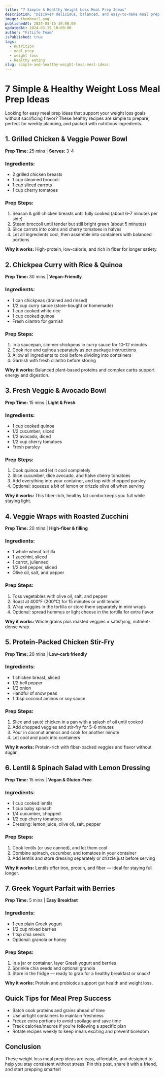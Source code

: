 ```yaml
---
title: "7 Simple & Healthy Weight Loss Meal Prep Ideas"
description: "Discover delicious, balanced, and easy-to-make meal prep ideas that support your weight loss goals without sacrificing flavor."
image: thumbnail.png
publishedAt: 2024-03-15 10:00:00
updatedAt: 2024-03-15 10:00:00
author: "FitLife Team"
isPublished: true
tags:
  - nutrition
  - meal prep
  - weight loss
  - healthy eating
slug: simple-and-healthy-weight-loss-meal-ideas
---
```


# 7 Simple & Healthy Weight Loss Meal Prep Ideas

Looking for easy meal prep ideas that support your weight loss goals without sacrificing flavor? These healthy recipes are simple to prepare, perfect for weekly planning, and packed with nutritious ingredients.

## 1. Grilled Chicken & Veggie Power Bowl

**Prep Time:** 25 mins | **Serves:** 3-4

### Ingredients:

- 2 grilled chicken breasts
- 1 cup steamed broccoli
- 1 cup sliced carrots
- 1 cup cherry tomatoes

### Prep Steps:

1. Season & grill chicken breasts until fully cooked (about 6–7 minutes per side)
2. Steam broccoli until tender but still bright green (about 5 minutes)
3. Slice carrots into coins and cherry tomatoes in halves
4. Let all ingredients cool, then assemble into containers with balanced portions

**Why it works:** High-protein, low-calorie, and rich in fiber for longer satiety.

## 2. Chickpea Curry with Rice & Quinoa

**Prep Time:** 30 mins | **Vegan-Friendly**

### Ingredients:

- 1 can chickpeas (drained and rinsed)
- 1/2 cup curry sauce (store-bought or homemade)
- 1 cup cooked white rice
- 1 cup cooked quinoa
- Fresh cilantro for garnish

### Prep Steps:

1. In a saucepan, simmer chickpeas in curry sauce for 10–12 minutes
2. Cook rice and quinoa separately as per package instructions
3. Allow all ingredients to cool before dividing into containers
4. Garnish with fresh cilantro before storing

**Why it works:** Balanced plant-based proteins and complex carbs support energy and digestion.

## 3. Fresh Veggie & Avocado Bowl

**Prep Time:** 15 mins | **Light & Fresh**

### Ingredients:

- 1 cup cooked quinoa
- 1/2 cucumber, sliced
- 1/2 avocado, diced
- 1/2 cup cherry tomatoes
- Fresh parsley

### Prep Steps:

1. Cook quinoa and let it cool completely
2. Slice cucumber, dice avocado, and halve cherry tomatoes
3. Add everything into your container, and top with chopped parsley
4. Optional: squeeze a bit of lemon or drizzle olive oil when serving

**Why it works:** This fiber-rich, healthy fat combo keeps you full while staying light.

## 4. Veggie Wraps with Roasted Zucchini

**Prep Time:** 20 mins | **High-fiber & filling**

### Ingredients:

- 1 whole wheat tortilla
- 1 zucchini, sliced
- 1 carrot, julienned
- 1/2 bell pepper, sliced
- Olive oil, salt, and pepper

### Prep Steps:

1. Toss vegetables with olive oil, salt, and pepper
2. Roast at 400°F (200°C) for 15 minutes or until tender
3. Wrap veggies in the tortilla or store them separately in mini wraps
4. Optional: spread hummus or light cheese in the tortilla for extra flavor

**Why it works:** Whole grains plus roasted veggies = satisfying, nutrient-dense wrap.

## 5. Protein-Packed Chicken Stir-Fry

**Prep Time:** 20 mins | **Low-carb friendly**

### Ingredients:

- 1 chicken breast, sliced
- 1/2 bell pepper
- 1/2 onion
- Handful of snow peas
- 1 tbsp coconut aminos or soy sauce

### Prep Steps:

1. Slice and sauté chicken in a pan with a splash of oil until cooked
2. Add chopped veggies and stir-fry for 5–6 minutes
3. Pour in coconut aminos and cook for another minute
4. Let cool and pack into containers

**Why it works:** Protein-rich with fiber-packed veggies and flavor without sugar.

## 6. Lentil & Spinach Salad with Lemon Dressing

**Prep Time:** 15 mins | **Vegan & Gluten-Free**

### Ingredients:

- 1 cup cooked lentils
- 1 cup baby spinach
- 1/4 cucumber, chopped
- 1/2 cup cherry tomatoes
- Dressing: lemon juice, olive oil, salt, pepper

### Prep Steps:

1. Cook lentils (or use canned), and let them cool
2. Combine spinach, cucumber, and tomatoes in your container
3. Add lentils and store dressing separately or drizzle just before serving

**Why it works:** Lentils offer iron, protein, and fiber — ideal for staying full longer.

## 7. Greek Yogurt Parfait with Berries

**Prep Time:** 5 mins | **Easy Breakfast**

### Ingredients:

- 1 cup plain Greek yogurt
- 1/2 cup mixed berries
- 1 tsp chia seeds
- Optional: granola or honey

### Prep Steps:

1. In a jar or container, layer Greek yogurt and berries
2. Sprinkle chia seeds and optional granola
3. Store in the fridge — ready to grab for a healthy breakfast or snack!

**Why it works:** Protein and probiotics support gut health and weight loss.

## Quick Tips for Meal Prep Success

- Batch cook proteins and grains ahead of time
- Use airtight containers to maintain freshness
- Freeze extra portions to avoid spoilage and save time
- Track calories/macros if you're following a specific plan
- Rotate recipes weekly to keep meals exciting and prevent boredom

## Conclusion

These weight loss meal prep ideas are easy, affordable, and designed to help you stay consistent without stress. Pin this post, share it with a friend, and start prepping smarter!
